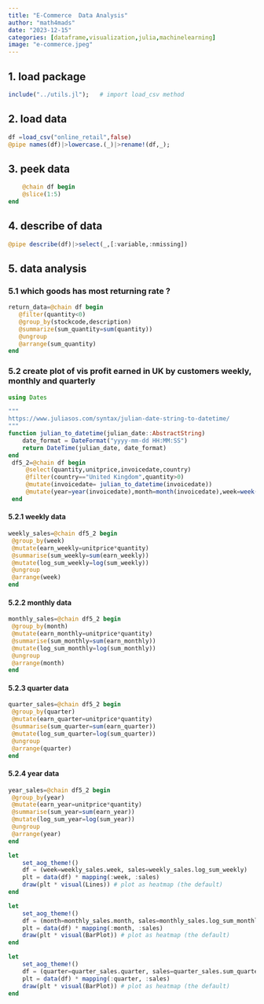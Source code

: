 ```yaml
---
title: "E-Commerce  Data Analysis"
author: "math4mads"
date: "2023-12-15"
categories: [dataframe,visualization,julia,machinelearning]
image: "e-commerce.jpeg"
---
```


## 1. load package
```julia
include("../utils.jl");   # import load_csv method
```

## 2. load data
```julia
df =load_csv("online_retail",false)
@pipe names(df)|>lowercase.(_)|>rename!(df,_);
```

## 3. peek data
```julia
    @chain df begin
    @slice(1:5)
end
```
## 4. describe  of data 
```julia
@pipe describe(df)|>select(_,[:variable,:nmissing])
```

## 5. data analysis 
### 5.1  which goods has most returning rate ?
```julia
return_data=@chain df begin
   @filter(quantity<0)
   @group_by(stockcode,description)
   @summarize(sum_quantity=sum(quantity))
   @ungroup
   @arrange(sum_quantity)
end
```


### 5.2 create plot of vis profit earned in UK  by customers weekly, monthly and quarterly

```julia
using Dates

"""
https://www.juliasos.com/syntax/julian-date-string-to-datetime/
"""
function julian_to_datetime(julian_date::AbstractString)
    date_format = DateFormat("yyyy-mm-dd HH:MM:SS")
    return DateTime(julian_date, date_format)
end
 df5_2=@chain df begin
     @select(quantity,unitprice,invoicedate,country)
     @filter(country=="United Kingdom",quantity>0)
     @mutate(invoicedate= julian_to_datetime(invoicedate))
     @mutate(year=year(invoicedate),month=month(invoicedate),week=week(invoicedate),quarter=quarterofyear(invoicedate))
 end
```

#### 5.2.1  weekly  data
```julia
weekly_sales=@chain df5_2 begin
 @group_by(week)
 @mutate(earn_weekly=unitprice*quantity)
 @summarise(sum_weekly=sum(earn_weekly))
 @mutate(log_sum_weekly=log(sum_weekly))
 @ungroup
 @arrange(week)
end
```

#### 5.2.2  monthly  data
```julia
monthly_sales=@chain df5_2 begin
 @group_by(month)
 @mutate(earn_monthly=unitprice*quantity)
 @summarise(sum_monthly=sum(earn_monthly))
 @mutate(log_sum_monthly=log(sum_monthly))
 @ungroup
 @arrange(month)
end
```

#### 5.2.3  quarter data
```julia
quarter_sales=@chain df5_2 begin
 @group_by(quarter)
 @mutate(earn_quarter=unitprice*quantity)
 @summarise(sum_quarter=sum(earn_quarter))
 @mutate(log_sum_quarter=log(sum_quarter))
 @ungroup
 @arrange(quarter)
end
```
#### 5.2.4  year data
```julia
year_sales=@chain df5_2 begin
 @group_by(year)
 @mutate(earn_year=unitprice*quantity)
 @summarise(sum_year=sum(earn_year))
 @mutate(log_sum_year=log(sum_year))
 @ungroup
 @arrange(year)
end
```

```julia
let
    set_aog_theme!()
    df = (week=weekly_sales.week, sales=weekly_sales.log_sum_weekly)
    plt = data(df) * mapping(:week, :sales) 
    draw(plt * visual(Lines)) # plot as heatmap (the default)
end
```

```julia
let
    set_aog_theme!()
    df = (month=monthly_sales.month, sales=monthly_sales.log_sum_monthly)
    plt = data(df) * mapping(:month, :sales) 
    draw(plt * visual(BarPlot)) # plot as heatmap (the default)
end
```

```julia
let
    set_aog_theme!()
    df = (quarter=quarter_sales.quarter, sales=quarter_sales.sum_quarter)
    plt = data(df) * mapping(:quarter, :sales) 
    draw(plt * visual(BarPlot)) # plot as heatmap (the default)
end
```







